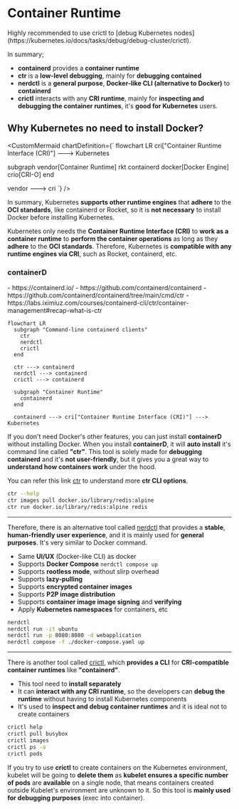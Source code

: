# Container Runtime

<Callout type="info">
  Highly recommended to use crictl to [debug Kubernetes nodes](https://kubernetes.io/docs/tasks/debug/debug-cluster/crictl).
</Callout>

In summary;
- **containerd** provides a **container runtime**
- **ctr** is a **low-level debugging**, mainly for **debugging contained**
- **nerdctl** is a **general purpose**, **Docker-like CLI (alternative to Docker)** to **containerd**
- **crictl** interacts with any **CRI runtime**, mainly for **inspecting and debugging the container runtimes**, it's **good for Kubernetes** users.


## Why Kubernetes no need to install Docker?

<CustomMermaid chartDefinition={`
flowchart LR
  cri["Container Runtime Interface (CRI)"] ---> Kubernetes

  subgraph vendor[Container Runtime]
    rkt
    containerd
    docker[Docker Engine]
    crio[CRI-O]
  end

  vendor ---> cri
`} />

In summary, Kubernetes **supports other runtime engines** that **adhere** to the **OCI standards**, like containerd or Rocket, so it is **not necessary** to install Docker before installing Kubernetes.

Kubernetes only needs the **Container Runtime Interface (CRI)** to **work as a container runtime** to **perform the container operations** as long as they **adhere** to the **OCI standards**. Therefore, Kubernetes is **compatible with any runtime engines via CRI**, such as Rocket, containerd, etc.

### containerD

<Callout title="References" type="info">
  - https://containerd.io/
  - https://github.com/containerd/containerd
  - https://github.com/containerd/containerd/tree/main/cmd/ctr
  - https://labs.iximiuz.com/courses/containerd-cli/ctr/container-management#recap-what-is-ctr
</Callout>

```mermaid
flowchart LR
  subgraph "Command-line containerd clients"
    ctr
    nerdctl
    crictl
  end

  ctr ---> containerd
  nerdctl ---> containerd
  crictl ---> containerd

  subgraph "Container Runtime"
    containerd
  end

  containerd ---> cri["Container Runtime Interface (CRI)"] ---> Kubernetes
```

If you don't need Docker's other features, you can just install **containerD** without installing Docker. When you install **containerD**, it will **auto install** it's command line called **"ctr"**. This tool is solely made for **debugging containerd** and it's **not user-friendly**, but it gives you a great way to **understand how containers work** under the hood.

You can refer this link [ctr](https://github.com/containerd/containerd/tree/main/cmd/ctr) to understand more **ctr CLI options**.

```bash
ctr --help
ctr images pull docker.io/library/redis:alpine
ctr run docker.io/library/redis:alpine redis
```

---
Therefore, there is an alternative tool called [nerdctl](https://github.com/containerd/nerdctl) that provides a **stable**, **human-friendly user experience**, and it is mainly used for **general purposes**. It's very similar to Docker command.
- Same **UI/UX** (Docker-like CLI) as docker
- Supports **Docker Compose** `nerdctl compose up`
- Supports **rootless mode**, without slirp overhead
- Supports **lazy-pulling**
- Supports **encrypted container images**
- Supports **P2P image distribution**
- Supports **container image image signing** and **verifying**
- Apply **Kubernetes namespaces** for containers, etc

```bash
nerdctl
nerdctl run -it ubuntu
nerdctl run -p 8080:8080 -d webapplication
nerdctl compose -f ./docker-compose.yaml up
```

---
There is another tool called [crictl](https://github.com/kubernetes-sigs/cri-tools/blob/master/docs/crictl.md), which **provides a CLI** for **CRI-compatible container runtimes** like **"containerd"**.
- This tool need to **install separately**
- It can **interact with any CRI runtime**, so the developers can **debug the runtime** without having to install Kubernetes components
- It's used to **inspect and debug container runtimes** and it is ideal not to create containers

```bash
crictl help
crictl pull busybox
crictl images
crictl ps -a
crictl pods
```

If you try to use **crictl** to create containers on the Kubernetes environment, kubelet will be going to **delete them** as **kubelet ensures a specific number of pods** are **available** on a single node, that means containers created outside Kubelet's environment are unknown to it. So this tool is **mainly used for debugging purposes** (exec into container).
